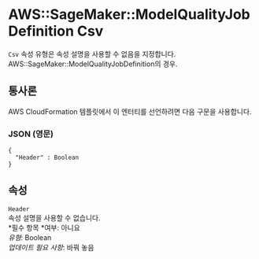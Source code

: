 # AWS::SageMaker::ModelQualityJobDefinition Csv

`Csv` 속성 유형은 속성 설명을 사용할 수 없음을 지정합니다. AWS::SageMaker::ModelQualityJobDefinition의 경우.

## 통사론

AWS CloudFormation 템플릿에서 이 엔터티를 선언하려면 다음 구문을 사용합니다.

### JSON (영문)

```
{
  "Header" : Boolean
}
```

## 속성

`Header`  
속성 설명을 사용할 수 없습니다.  
*필수 항목 *여부: 아니요  
_유형_: Boolean  
_업데이트 필요 사항_: 바꿔 놓음
